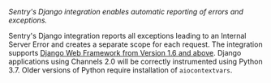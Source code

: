 <Note>
<markdown>

_Sentry's Django integration enables automatic reporting of errors and exceptions._

Sentry's Django integration reports all exceptions leading to an Internal Server Error and creates a separate scope for each request. The integration supports [Django Web Framework from Version 1.6 and above](https://www.djangoproject.com/). Django applications using Channels 2.0 will be correctly instrumented using Python 3.7. Older versions of Python require installation of `aiocontextvars`.

</markdown>
</Note>
